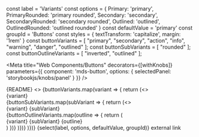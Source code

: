const label = 'Variants'
const options = {
  Primary: 'primary',
  PrimaryRounded: 'primary rounded',
  Secondary: 'secondary',
  SecondaryRounded: 'secondary rounded',
  Outlined: 'outlined',
  OutlinedRounded: 'outlined rounded'
}
const defaultValue = 'primary'
const groupId = 'Buttons'
const styles = {
  textTransform: 'capitalize',
  margin: '1rem'
}
const buttonVariants = [
  "primary",
  "secondary",
  "action",
  "info",
  "warning",
  "danger",
  "outlined"
];
const buttonSubVariants = [
  "rounded"
];
const buttonOutlineVariants = [
  "inverted",
  "outlined"
];

<Meta
  title="Web Components/Buttons"
  decorators={[withKnobs]}
  parameters={{
    component: 'mds-button',
    options: { 
      selectedPanel: 'storybookjs/knobs/panel'
     }
  }}
/>

<Description>
    {README}
</Description>

<Preview withToolbar>
  <Story name="All">
    <>
      {buttonVariants.map(variant => {
        return (<>
            <div style={{margin: '10px 0'}}>
              <mds-button variant={variant}>{variant}</mds-button>
            </div>
            {buttonSubVariants.map(subVariant => {
              return (<>
                  <div style={{margin: '10px 0'}}>
                    <mds-button variant={`${variant} ${subVariant}`}>{variant}&nbsp;{subVariant}</mds-button>
                  </div>
                  {buttonOutlineVariants.map(outline => {
                    return (<div style={{margin: '10px 0'}}>
                        <mds-button variant={`${variant} ${subVariant} ${outline}`}>{variant}&nbsp;{subVariant}&nbsp;{outline}</mds-button>
                      </div>)
                    })}
                </>
              )})}
          </>
        )})}
    </>
  </Story>
</Preview>

<Story name="Button">
  <mds-button
    style={styles}
    variant={select(label, options, defaultValue, groupId)}
    disabled={boolean('Disabled', false, groupId)}
  >
    {select(label, options, defaultValue, groupId)}
  </mds-button>
</Story>

<Story name="Anchor">
  <mds-button
    style={styles}
    href="https://www.google.com"
    target="_blank"
    variant={select(label, options, 'outlined rounded', groupId)}
    disabled={boolean('Disabled', false, groupId)}
  >
    external link
  </mds-button>
</Story>